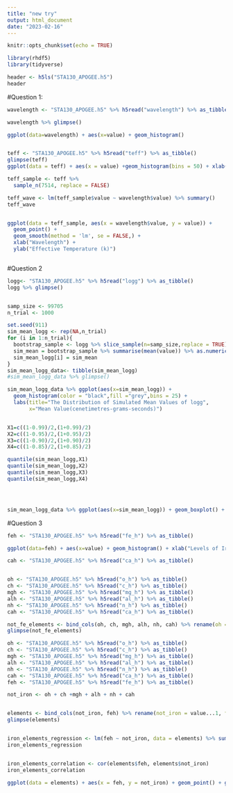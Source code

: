 ---
title: "new try"
output: html_document
date: "2023-02-16"
---

```{r setup, include=FALSE}
knitr::opts_chunk$set(echo = TRUE)
```

```{r}
library(rhdf5) 
library(tidyverse)
```

```{r}
header <- h5ls("STA130_APOGEE.h5") 
header


```

#Question 1:

```{r}
wavelength <- "STA130_APOGEE.h5" %>% h5read("wavelength") %>% as_tibble()

wavelength %>% glimpse()

ggplot(data=wavelength) + aes(x=value) + geom_histogram()



```

```{r}
teff <- "STA130_APOGEE.h5" %>% h5read("teff") %>% as_tibble()
glimpse(teff)
ggplot(data = teff) + aes(x = value) +geom_histogram(bins = 50) + xlab("Effective Temperature (k)")

teff_sample <- teff %>% 
  sample_n(7514, replace = FALSE)

teff_wave <- lm(teff_sample$value ~ wavelength$value) %>% summary()
teff_wave


ggplot(data = teff_sample, aes(x = wavelength$value, y = value)) + 
  geom_point() + 
  geom_smooth(method = 'lm', se = FALSE,) +
  xlab("Wavelength") +
  ylab("Effective Temperature (k)")



```

#Question 2

```{r}
logg<- "STA130_APOGEE.h5" %>% h5read("logg") %>% as_tibble()
logg %>% glimpse()


samp_size <- 99705
n_trial <- 1000

set.seed(911)
sim_mean_logg <- rep(NA,n_trial)
for (i in 1:n_trial){
  bootstrap_sample <- logg %>% slice_sample(n=samp_size,replace = TRUE)
  sim_mean = bootstrap_sample %>% summarise(mean(value)) %>% as.numeric()
  sim_mean_logg[i] = sim_mean
}
sim_mean_logg_data<- tibble(sim_mean_logg)
#sim_mean_logg_data %>% glimpse()

sim_mean_logg_data %>% ggplot(aes(x=sim_mean_logg)) + 
  geom_histogram(color = "black",fill ="grey",bins = 25) +
  labs(title="The Distribution of Simulated Mean Values of logg",
       x="Mean Value(cenetimetres-grams-seconds)")


X1=c((1-0.99)/2,(1+0.99)/2)
X2=c((1-0.95)/2,(1+0.95)/2)
X3=c((1-0.90)/2,(1+0.90)/2)
X4=c((1-0.85)/2,(1+0.85)/2)

quantile(sim_mean_logg,X1)
quantile(sim_mean_logg,X2)
quantile(sim_mean_logg,X3)
quantile(sim_mean_logg,X4)





```

```{r,message=FALSE, fig.width=3, fig.height=1.5, fig.align='center'}
sim_mean_logg_data %>% ggplot(aes(x=sim_mean_logg)) + geom_boxplot() + labs(x="Mean Value(cenetimetres-grams-seconds)")
```





#Question 3

```{r}
feh <- "STA130_APOGEE.h5" %>% h5read("fe_h") %>% as_tibble()

ggplot(data=feh) + aes(x=value) + geom_histogram() + xlab("Levels of Iron in the Stars relative to the Sun")

cah <- "STA130_APOGEE.h5" %>% h5read("ca_h") %>% as_tibble()


oh <- "STA130_APOGEE.h5" %>% h5read("o_h") %>% as_tibble()
ch <- "STA130_APOGEE.h5" %>% h5read("c_h") %>% as_tibble()
mgh <- "STA130_APOGEE.h5" %>% h5read("mg_h") %>% as_tibble()
alh <- "STA130_APOGEE.h5" %>% h5read("al_h") %>% as_tibble()
nh <- "STA130_APOGEE.h5" %>% h5read("n_h") %>% as_tibble()
cah <- "STA130_APOGEE.h5" %>% h5read("ca_h") %>% as_tibble()

not_fe_elements <- bind_cols(oh, ch, mgh, alh, nh, cah) %>% rename(oh = value...1, ch = value...2, mgh = value...3, alh = value...4, nh = value...5, cah = value...6)
glimpse(not_fe_elements)


```


```{r}



oh <- "STA130_APOGEE.h5" %>% h5read("o_h") %>% as_tibble()
ch <- "STA130_APOGEE.h5" %>% h5read("c_h") %>% as_tibble()
mgh <- "STA130_APOGEE.h5" %>% h5read("mg_h") %>% as_tibble()
alh <- "STA130_APOGEE.h5" %>% h5read("al_h") %>% as_tibble()
nh <- "STA130_APOGEE.h5" %>% h5read("n_h") %>% as_tibble()
cah <- "STA130_APOGEE.h5" %>% h5read("ca_h") %>% as_tibble()
feh <- "STA130_APOGEE.h5" %>% h5read("fe_h") %>% as_tibble()

not_iron <- oh + ch +mgh + alh + nh + cah


elements <- bind_cols(not_iron, feh) %>% rename(not_iron = value...1, feh = value...2)
glimpse(elements)


iron_elements_regression <- lm(feh ~ not_iron, data = elements) %>% summary()
iron_elements_regression


iron_elements_correlation <- cor(elements$feh, elements$not_iron)
iron_elements_correlation

ggplot(data = elements) + aes(x = feh, y = not_iron) + geom_point() + geom_smooth(method=lm, se=FALSE)
```




